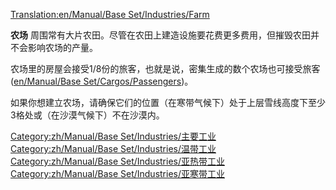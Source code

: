 [[Translation:en/Manual/Base Set/Industries/Farm]]

{{zh/Manual/Base Set/Industries/工业设施|name=农场
|image=en/Manual/Base Set/Industries/Farm.png
|caption=温带气候
|image2=en/Manual/Base Set/Industries/Arctic&Tropic Farm.png
|caption2=亚寒带气候与亚热带气候
|climates=[[zh/Manual/气候#wen-dai-qi-hou|温带气候]]，[[zh/Manual/气候#ya-han-dai-qi-hou|亚寒带气候]]，[[zh/Manual/气候#ya-re-dai-qi-hou|亚热带气候]]
|accepts=无
|produces=谷物([[en/Manual/Base Set/Cargos/Grain]])，牲畜([[en/Manual/Base Set/Cargos/Livestock]])（温带气候下）<br/>小麦([[en/Manual/Base Set/Cargos/Wheat]])，牲畜([[en/Manual/Base Set/Cargos/Livestock]])（亚寒带气候下）<br/>玉米([[en/Manual/Base Set/Cargos/Maize]])（亚热带气候下）
}}

'''农场''' 周围常有大片农田。尽管在农田上建造设施要花费更多费用，但摧毁农田并不会影响农场的产量。

农场里的房屋会接受1/8份的旅客，也就是说，密集生成的数个农场也可接受旅客([[en/Manual/Base Set/Cargos/Passengers]])。

如果你想建立农场，请确保它们的位置（在寒带气候下）处于上层雪线高度下至少3格处或（在沙漠气候下）不在沙漠内。

{{zh/Manual/Base Set/Industries/Navbox Industries}}

[[Category:zh/Manual/Base Set/Industries/主要工业]]
[[Category:zh/Manual/Base Set/Industries/温带工业]]
[[Category:zh/Manual/Base Set/Industries/亚热带工业]]
[[Category:zh/Manual/Base Set/Industries/亚寒带工业]]